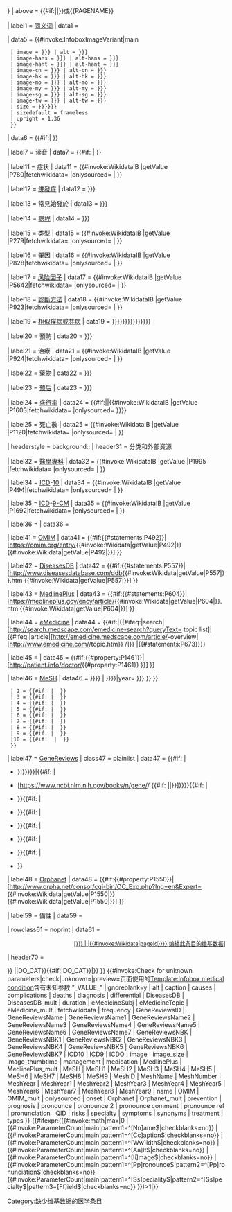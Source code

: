 {{Infobox 
| child      = {{Yesno|{{{embed|no}}}}}
| labelstyle = white-space:nowrap

| abovestyle = background-color:{{{background|{{{Background|lightgrey}}}}}}
| above      = <includeonly>{{#if:{{{name|}}}{{{Name|}}}|{{{name|}}}{{{Name|}}}|{{PAGENAME}}}}</includeonly><noinclude>{{{name}}}或<nowiki>{{PAGENAME}}</nowiki></noinclude>

| label1 = [[同义词]]<!-- singular/plural -->
|  data1 = {{{Synonym|}}}{{{synonym|}}}{{{Synonyms|}}}{{{synonyms|}}}

<!-- image, caption -->
|  data5 = {{#invoke:InfoboxImageVariant|main
  | image = {{{image|{{{Image|}}}}}} | alt = {{{alt|{{{Alt|}}}}}}
  | image-hans = {{{image-hans|{{{Image-hans|}}}}}} | alt-hans = {{{alt-hans|{{{Alt-hans|}}}}}}
  | image-hant = {{{image-hant|{{{Image-hant|}}}}}} | alt-hant = {{{alt-hant|{{{Alt-hant|}}}}}}
  | image-cn = {{{image-cn|{{{Image-cn|}}}}}} | alt-cn = {{{alt-cn|{{{Alt-cn|}}}}}}
  | image-hk = {{{image-hk|{{{Image-hk|}}}}}} | alt-hk = {{{alt-hk|{{{Alt-hk|}}}}}}
  | image-mo = {{{image-mo|{{{Image-mo|}}}}}} | alt-mo = {{{alt-mo|{{{Alt-mo|}}}}}}
  | image-my = {{{image-my|{{{Image-my|}}}}}} | alt-my = {{{alt-my|{{{Alt-my|}}}}}}
  | image-sg = {{{image-sg|{{{Image-sg|}}}}}} | alt-sg = {{{alt-sg|{{{Alt-sg|}}}}}}
  | image-tw = {{{image-tw|{{{Image-tw|}}}}}} | alt-tw = {{{alt-tw|{{{Alt-tw|}}}}}}
  | size = {{{image_size|{{{Width|{{{width|}}}}}}}}}
  | sizedefault = frameless
  | upright = 1.36
  }}
|  data6 = {{#if:{{{image|}}}{{{Image|}}}|{{{caption|}}}{{{Caption|}}} }}

| label7 = 读音
|  data7 = {{#if:{{{pronounce|}}}{{{Pronounce|}}}{{{Pronunciation|}}}{{{pronunciation|}}}{{{pronounce comment|}}} |<!--
-->{{ubl|1={{{pronounce|}}}{{{Pronounce|}}}{{{Pronunciation|}}}{{{pronunciation|}}}{{{pronounce ref|}}}&#x20;{{{pronounce comment|}}}<!--
     -->|2={{{pronounce 2|}}} }}}}

| label11  = 症状
|  data11  = {{#invoke:WikidataIB |getValue |P780|fetchwikidata={{{fetchwikidata|ALL}}} |onlysourced={{{onlysourced|no}}} |{{{Symptoms|}}}{{{symptoms|}}} }}

| label12  = [[併發症]]
|  data12  = {{{complications|{{{Complications|}}}}}}

| label13  = 常見始發於<!--{{incomprehensible|reason=原文是 usual onset}}-->
|  data13  = {{{Onset|{{{onset|}}}}}}

| label14  = [[病程]]
|  data14  = {{{Duration|{{{duration|}}}}}}

| label15  = 类型
|  data15  = {{#invoke:WikidataIB |getValue |P279|fetchwikidata={{{fetchwikidata|ALL}}} |onlysourced={{{onlysourced|no}}} |{{{Types|}}}{{{types|}}} }}

| label16  = 肇因
|  data16  = {{#invoke:WikidataIB |getValue |P828|fetchwikidata={{{fetchwikidata|ALL}}} |onlysourced={{{onlysourced|no}}} |{{{causes|}}}{{{Causes|}}}{{{cause|}}}{{{Cause|}}} }}

| label17  = [[风险因子]]
|  data17  = {{#invoke:WikidataIB |getValue |P5642|fetchwikidata={{{fetchwikidata|ALL}}} |onlysourced={{{onlysourced|no}}} |{{{risks|}}}{{{Risks|}}}{{{risk|}}}{{{Risk|}}} }}

| label18  = [[诊断|診斷方法]]
|  data18  = {{#invoke:WikidataIB |getValue |P923|fetchwikidata={{{fetchwikidata|ALL}}} |onlysourced={{{onlysourced|no}}} |{{{Diagnosis|}}}{{{diagnosis|}}} }}

| label19  = [[鑑別診斷|相似疾病或共病]]
|  data19  = {{{differential|{{{Differential|{{{Differential diagnosis|{{{differential diagnosis|{{{diff|{{{Diff|}}}}}}}}}}}}}}}}}}

| label20  = 預防
|  data20  = {{{Prevention|{{{prevention|}}}}}}

| label21  = 治療
|  data21  = {{#invoke:WikidataIB |getValue |P924|fetchwikidata={{{fetchwikidata|ALL}}} |onlysourced={{{onlysourced|no}}} |{{{Treatment|}}}{{{treatment|}}} }}

| label22  = 藥物
|  data22  = {{{Medication|{{{medication|}}}}}}

| label23  = [[预后]]
|  data23  = {{{Prognosis|{{{prognosis|}}}}}}

| label24  = [[患病率|盛行率]]
|  data24  = {{#if:{{{frequency|}}}|{{{frequency}}}|{{#invoke:WikidataIB |getValue |P1603|fetchwikidata={{{fetchwikidata|ALL}}} |onlysourced={{{onlysourced|no}}} }}}}

| label25 = 死亡數
|  data25 = {{#invoke:WikidataIB |getValue |P1120|fetchwikidata={{{fetchwikidata|ALL}}} |onlysourced={{{onlysourced|no}}} |{{{Deaths|}}}{{{deaths|}}} }}

| headerstyle = background:{{{Background|#eee;}}};
| header31 = 分类和外部资源

| label32 = [[醫學專科]]
|  data32 = {{#invoke:WikidataIB |getValue |P1995 |fetchwikidata={{{fetchwikidata|ALL}}} |onlysourced={{{onlysourced|no}}} |{{{field|}}}{{{specialty|}}}{{{speciality|}}}{{{Field|}}}{{{Specialty|}}}{{{Speciality|}}} }}

| label34 = [[國際疾病與相關健康問題統計分類|ICD]]-[[ICD-10|10]]
|  data34 = {{#invoke:WikidataIB |getValue |P494|fetchwikidata={{{fetchwikidata|ALL}}} |onlysourced={{{onlysourced|no}}} |{{{ICD10|}}} }}

| label35 = [[國際疾病與相關健康問題統計分類|ICD]]-[[ICD-9编码列表|9-CM]]
|  data35 = {{#invoke:WikidataIB |getValue |P1692|fetchwikidata={{{fetchwikidata|ALL}}} |onlysourced={{{onlysourced|no}}} |{{{ICD9|}}} }}

| label36 = {{tsl|en|International Classification of Diseases for Oncology||ICD-O}}
|  data36 = {{{ICDO|}}}

| label41 = [[人類孟德爾遺傳學|OMIM]]
|  data41 = {{#if:{{{OMIM|}}}{{#statements:P492}}|[https://omim.org/entry/{{#invoke:Wikidata|getValue|P492|{{{OMIM|FETCH_WIKIDATA}}}}} {{#invoke:Wikidata|getValue|P492|{{{OMIM|FETCH_WIKIDATA}}}}}] {{{OMIM_mult|}}} }}

| label42 = [[疾病資料庫|DiseasesDB]]
|  data42 = {{#if:{{{DiseasesDB|}}}{{#statements:P557}}|[http://www.diseasesdatabase.com/ddb{{#invoke:Wikidata|getValue|P557|{{{DiseasesDB|FETCH_WIKIDATA}}}}}.htm {{#invoke:Wikidata|getValue|P557|{{{DiseasesDB|FETCH_WIKIDATA}}}}}] {{{DiseasesDB_mult|}}} }}

| label43 = [[MedlinePlus]]
|  data43 = {{#if:{{{MedlinePlus|}}}{{#statements:P604}}|[https://medlineplus.gov/ency/article/{{#invoke:Wikidata|getValue|P604|{{{MedlinePlus|FETCH_WIKIDATA}}}}}.htm {{#invoke:Wikidata|getValue|P604|{{{MedlinePlus|FETCH_WIKIDATA}}}}}]  {{{MedlinePlus_mult|}}} }}

| label44 = [[eMedicine]]
|  data44 = {{#if:{{{eMedicineSubj|}}}|{{#ifeq:{{{eMedicineSubj|}}}|search|[http://search.medscape.com/emedicine-search?queryText={{{eMedicineTopic}}} topic list]|{{#ifeq:{{{eMedicineSubj|}}}|article|[http://emedicine.medscape.com/article/{{{eMedicineTopic}}}-overview|[http://www.emedicine.com/{{{eMedicineSubj}}}/topic{{{eMedicineTopic}}}.htm}} {{{eMedicineSubj}}}/{{{eMedicineTopic}}}]}} |{{#statements:P673}}}} {{{eMedicine_mult|}}}

<!-- | label18 = [[美国国家癌症研究所|NCI]]
|  data18 = {{#if:{{#property:P1395}}|[http://www.cancer.gov{{#property:P1395}} {{{name|{{PAGENAME}}}}}] }} -->

| label45 = {{en-link|Patient UK}}
|  data45 = {{#if:{{#property:P1461}}|[http://patient.info/doctor/{{#property:P1461}} {{{name|{{PAGENAME}}}}}] }}

| label46 = [[医学主题词|MeSH]]
|  data46 = {{comma separated entries
  | 1 = {{#if:{{{MeshID|{{{MeSH|{{{MeSH1|}}}}}}}}} | {{mesh2|{{{MeshID|{{{MeSH|{{{MeSH1}}}}}}}}}|year= {{{MeshYear|{{{MeshYear1|}}}}}} }} }}
  | 2 = {{#if:{{{MeSH2|}}} | {{mesh2|{{{MeSH2|}}}|year={{{MeshYear2|}}}}} }}
  | 3 = {{#if:{{{MeSH3|}}} | {{mesh2|{{{MeSH3|}}}|year={{{MeshYear3|}}}}} }}
  | 4 = {{#if:{{{MeSH4|}}} | {{mesh2|{{{MeSH4|}}}|year={{{MeshYear4|}}}}} }}
  | 5 = {{#if:{{{MeSH5|}}} | {{mesh2|{{{MeSH5|}}}|year={{{MeshYear5|}}}}} }}
  | 6 = {{#if:{{{MeSH6|}}} | {{mesh2|{{{MeSH6|}}}|year={{{MeshYear6|}}}}} }}
  | 7 = {{#if:{{{MeSH7|}}} | {{mesh2|{{{MeSH7|}}}|year={{{MeshYear7|}}}}} }}
  | 8 = {{#if:{{{MeSH8|}}} | {{mesh2|{{{MeSH8|}}}|year={{{MeshYear8|}}}}} }}
  | 9 = {{#if:{{{MeSH9|}}} | {{mesh2|{{{MeSH9|}}}|year={{{MeshYear9|}}}}} }}
  |10 = {{#if: {{{MeshName|}}} | ''{{mesh2 | name = {{{MeshName}}} | number = {{{MeshNumber|}}} }}'' }}
  }}

| label47 = [[GeneReviews]]
| class47 = plainlist
|  data47 = {{#if: {{{GeneReviewsNBK|}}}{{{GeneReviewsNBK1|}}}| 
* {{NCBIBook2|{{{GeneReviewsNBK|{{{GeneReviewsNBK1}}}}}}|{{{GeneReviewsName|{{{GeneReviewsName1|}}}}}}}}|{{#if: {{{GeneReviewsID|}}}| 
* [https://www.ncbi.nlm.nih.gov/books/n/gene/{{{GeneReviewsID}}}/ {{#if: {{{GeneReviewsName|}}}|{{{GeneReviewsName}}}|{{{GeneReviewsID}}}}}]}}}}{{#if: {{{GeneReviewsNBK2|}}}| 
* {{NCBIBook2|{{{GeneReviewsNBK2}}}|{{{GeneReviewsName2|}}}}}}}{{#if: {{{GeneReviewsNBK3|}}}| 
* {{NCBIBook2|{{{GeneReviewsNBK3}}}|{{{GeneReviewsName3|}}}}}}}{{#if: {{{GeneReviewsNBK4|}}}| 
* {{NCBIBook2|{{{GeneReviewsNBK4}}}|{{{GeneReviewsName4|}}}}}}}{{#if: {{{GeneReviewsNBK5|}}}| 
* {{NCBIBook2|{{{GeneReviewsNBK5}}}|{{{GeneReviewsName5|}}}}}}}{{#if: {{{GeneReviewsNBK6|}}}| 
* {{NCBIBook2|{{{GeneReviewsNBK6}}}|{{{GeneReviewsName6|}}}}}}}{{#if: {{{GeneReviewsNBK7|}}}| 
* {{NCBIBook2|{{{GeneReviewsNBK7}}}|{{{GeneReviewsName7|}}}}}}}

| label48 = [[Orphanet]]
|  data48 = {{#if:{{{Orphanet|}}}{{#property:P1550}}|[http://www.orpha.net/consor/cgi-bin/OC_Exp.php?lng=en&Expert={{#invoke:Wikidata|getValue|P1550|{{{Orphanet|FETCH_WIKIDATA}}}}} {{#invoke:Wikidata|getValue|P1550|{{{Orphanet|FETCH_WIKIDATA}}}}}]  {{{Orphanet_mult|}}} }}

| label59 = 備註
|  data59 = {{{Notes|}}}

| rowclass61 = noprint
|     data61 = <div style="text-align: right; font-size:0.9em;"><nowiki>[</nowiki>[[d:{{#if:{{{QID|}}} |{{{QID|}}} |{{#invoke:Wikidata|pageId}}}}|编辑此条目的维基数据]]<nowiki>]</nowiki></div>

| header70      = {{{module|}}}

}}<!-- end of infobox

-->{{main other|1=[[Category:Infobox medical condition]]<!--
-->{{#if:{{#ifeq:{{#invoke:Wikidata|pageId}}||DO_CAT}}{{#if:{{{QID|}}}|DO_CAT}}|[[Category:缺少维基数据的医学条目]]}}
}}<!--

-->{{#invoke:Check for unknown parameters|check|unknown={{main other|[[Category:使用醫學模板含有未知參數的頁面|_VALUE_{{PAGENAME}}]]}}|preview=页面使用的[[Template:Infobox medical condition]]含有未知参数 "_VALUE_" |ignoreblank=y
| alt | caption | causes | complications | deaths | diagnosis | differential | DiseasesDB | DiseasesDB_mult | duration | eMedicineSubj | eMedicineTopic | eMedicine_mult | fetchwikidata | frequency | GeneReviewsID | GeneReviewsName | GeneReviewsName1 | GeneReviewsName2 | GeneReviewsName3 | GeneReviewsName4 | GeneReviewsName5 | GeneReviewsName6 | GeneReviewsName7 | GeneReviewsNBK | GeneReviewsNBK1 | GeneReviewsNBK2 | GeneReviewsNBK3 | GeneReviewsNBK4 | GeneReviewsNBK5 | GeneReviewsNBK6 | GeneReviewsNBK7 | ICD10 | ICD9 | ICDO | image | image_size | image_thumbtime | management | medication | MedlinePlus | MedlinePlus_mult | MeSH | MeSH1 | MeSH2 | MeSH3 | MeSH4 | MeSH5 | MeSH6 | MeSH7 | MeSH8 | MeSH9 | MeshID | MeshName | MeshNumber | MeshYear | MeshYear1 | MeshYear2 | MeshYear3 | MeshYear4 | MeshYear5 | MeshYear6 | MeshYear7 | MeshYear8 | MeshYear9 | name | OMIM | OMIM_mult | onlysourced | onset | Orphanet | Orphanet_mult | prevention | prognosis | pronounce | pronounce 2 | pronounce comment | pronounce ref | pronunciation | QID | risks | specialty | symptoms | synonyms | treatment | types }}<!--

-->{{#ifexpr:({{#invoke:math|max|0
|{{#invoke:ParameterCount|main|pattern1=^[Nn]ame$|checkblanks=no}}
|{{#invoke:ParameterCount|main|pattern1=^[Cc]aption$|checkblanks=no}}
|{{#invoke:ParameterCount|main|pattern1=^[Ww]idth$|checkblanks=no}}
|{{#invoke:ParameterCount|main|pattern1=^[Aa]lt$|checkblanks=no}}
|{{#invoke:ParameterCount|main|pattern1=^[Ii]mage$|checkblanks=no}}
|{{#invoke:ParameterCount|main|pattern1=^[Pp]ronounce$|pattern2=^[Pp]ronunciation$|checkblanks=no}}
|{{#invoke:ParameterCount|main|pattern1=^[Ss]peciality$|pattern2=^[Ss]pecialty$|pattern3=[Ff]ield$|checkblanks=no}} }})>1|{{main other|1=[[Category:使用醫學模板含有多種參數的頁面]]|2=[[:使用醫學模板含有多種參數的頁面]]}}}}<!--

--><noinclude>{{documentation}}</noinclude>